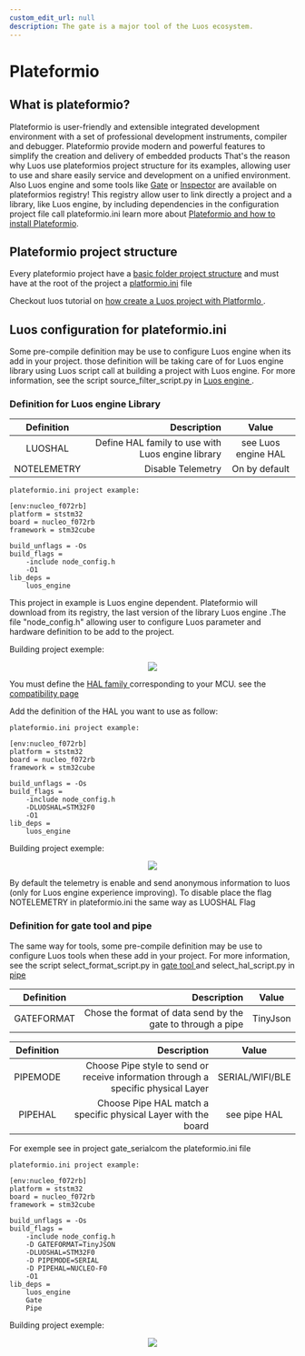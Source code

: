 ```yaml
---
custom_edit_url: null
description: The gate is a major tool of the Luos ecosystem.
---
```



# Plateformio

## What is plateformio?

Plateformio is user-friendly and extensible integrated development environment with a set of professional development instruments, compiler and debugger. Plateformio provide modern and powerful features to simplify the creation and delivery of embedded products
That's the reason why Luos use plateformios project structure for its examples, allowing user to use and share easily service and development on a unified environment. Also Luos engine and some tools like [Gate](/docs/tools/gate) or [Inspector](/docs/tools/inspector) are available on plateformios registry! This registry allow user to link directly a project and a library, like Luos engine, by including dependencies in the configuration project file call plateformio.ini
learn more about <a href="https://platformio.org" target="_blank">Plateformio and how to install Plateformio<IconExternalLink width="10"></IconExternalLink></a>.

## Plateformio project structure

Every plateformio project have a <a href="https://docs.platformio.org/en/latest/projectconf/section_platformio.html#directory-options" target="_blank">basic folder project structure<IconExternalLink width="10"></IconExternalLink></a> and must have at the root of the project a <a href="https://docs.platformio.org/en/latest/projectconf/section_platformio.html#generic-options" target="_blank">platformio.ini<IconExternalLink width="10"></IconExternalLink></a> file

Checkout luos tutorial on <a href="https://www.luos.io/tutorials/pio" target="_blank">how create a Luos project with PlatformIo <IconExternalLink width="10"></IconExternalLink></a>.


## Luos configuration for plateformio.ini

Some pre-compile definition may be use to configure Luos engine when its add in your project. those definition will be taking care of for Luos engine library using Luos script call at building a project with Luos engine.
For more information, see the script source_filter_script.py in <a href="https://github.com/Luos-io/luos_engine" target="_blank" rel="external nofollow"> Luos engine <IconExternalLink width="10"></IconExternalLink> </a>.

### Definition for Luos engine Library

|      Definition       |                    Description                    |         Value         |
| :-------------------: |-------------------------------------------------: | :-------------------: |
|       LUOSHAL         | Define HAL family to use with Luos engine library |   see Luos engine HAL |
|     NOTELEMETRY       |                 Disable Telemetry                 |     On by default     |

```AsciiDoc
plateformio.ini project example:

[env:nucleo_f072rb]
platform = ststm32
board = nucleo_f072rb
framework = stm32cube

build_unflags = -Os
build_flags =
    -include node_config.h
    -O1
lib_deps =
    luos_engine
```

This project in example is Luos engine dependent. Plateformio will download from its registry, the last version of the library Luos engine .The file "node_config.h" allowing user to configure Luos parameter and hardware definition to be add to the project.

Building project exemple:
<div align="center">
  <Image src="/img/telemetry-1.svg" darkSrc="/img/telemetry-1.svg" />
</div>

You must define the <a href="https://github.com/Luos-io/luos_engine/tree/main/engine/HAL" target="_blank" rel="external nofollow"> HAL family <IconExternalLink width="10"></IconExternalLink> </a> corresponding to your MCU. see the [compatibility page](/docs/compatibility/mcu_demoboard)

Add the definition of the HAL you want to use as follow:

```AsciiDoc
plateformio.ini project example:

[env:nucleo_f072rb]
platform = ststm32
board = nucleo_f072rb
framework = stm32cube

build_unflags = -Os
build_flags =
    -include node_config.h
    -DLUOSHAL=STM32F0
    -O1
lib_deps =
    luos_engine
```


Building project exemple:
<div align="center">
  <Image src="/img/telemetry.svg" darkSrc="/img/telemetry.svg" />
</div>

By default the telemetry is enable and send anonymous information to luos (only for Luos engine experience improving). To disable place the flag NOTELEMETRY in plateformio.ini the same way as LUOSHAL Flag

###  Definition for gate tool and pipe

The same way for tools, some pre-compile definition may be use to configure Luos tools when these add in your project.
For more information, see the script select_format_script.py in <a href="https://github.com/Luos-io/luos_engine/tree/main/tool_services/gate" target="_blank" rel="external nofollow"> gate tool <IconExternalLink width="10"></IconExternalLink> </a> and select_hal_script.py in <a href="https://github.com/Luos-io/luos_engine/tree/main/tool_services/pipe" target="_blank" rel="external nofollow"> pipe <IconExternalLink width="10"></IconExternalLink> </a>

|      Definition       |                          Description                        |         Value         |
| :-------------------: |-----------------------------------------------------------: | :-------------------: |
|      GATEFORMAT       | Chose the format of data send by the gate to through a pipe |       TinyJson        |

|      Definition       |                                      Description                                   |         Value         |
| :-------------------: |----------------------------------------------------------------------------------: | :-------------------: |
|       PIPEMODE        | Choose Pipe style to send or receive information through a specific physical Layer |    SERIAL/WIFI/BLE    |
|       PIPEHAL         |             Choose Pipe HAL match a specific physical Layer with the board         |      see pipe HAL     |

For exemple see in project gate_serialcom the plateformio.ini file

```AsciiDoc
plateformio.ini project example:

[env:nucleo_f072rb]
platform = ststm32
board = nucleo_f072rb
framework = stm32cube

build_unflags = -Os
build_flags =
    -include node_config.h
    -D GATEFORMAT=TinyJSON
    -DLUOSHAL=STM32F0
    -D PIPEMODE=SERIAL
    -D PIPEHAL=NUCLEO-F0
    -O1
lib_deps =
    luos_engine
    Gate
    Pipe
```

Building project exemple:
<div align="center">
  <Image src="/img/telemetry-2.svg" darkSrc="/img/telemetry-2.svg" />
</div>

